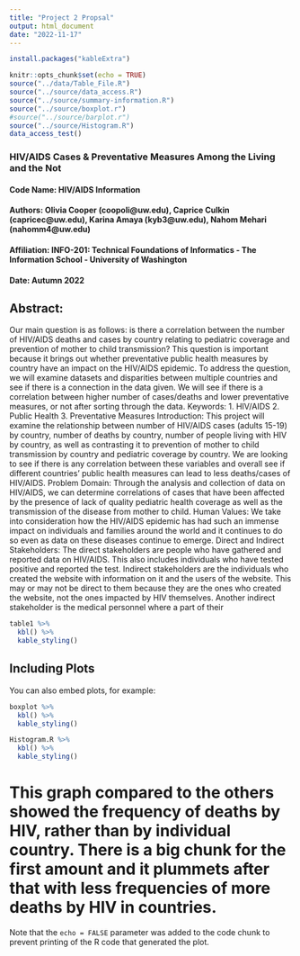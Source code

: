 ```yaml
---
title: "Project 2 Propsal"
output: html_document
date: "2022-11-17"
---
```

```r
install.packages("kableExtra")
```

```r
knitr::opts_chunk$set(echo = TRUE)
source("../data/Table_File.R")
source("../source/data_access.R")
source("../source/summary-information.R")
source("../source/boxplot.r")
#source("../source/barplot.r")
source("../source/Histogram.R")
data_access_test()

```

### HIV/AIDS Cases & Preventative Measures Among the Living and the Not

#### Code Name: HIV/AIDS Information
#### Authors: Olivia Cooper (coopoli@uw.edu), Caprice Culkin (capricec@uw.edu), Karina Amaya (kyb3@uw.edu), Nahom Mehari (nahomm4@uw.edu) 
#### Affiliation: INFO-201: Technical Foundations of Informatics - The Information School - University of Washington
#### Date: Autumn 2022

## Abstract:
Our main question is as follows: is there a correlation between the number of HIV/AIDS deaths and cases by country relating to pediatric coverage and prevention of mother to child transmission? This question is important because it brings out whether preventative public health measures by country have an impact on the HIV/AIDS epidemic. To address the question, we will examine datasets and disparities between multiple countries and see if there is a connection in the data given. We will see if there is a correlation between higher number of cases/deaths and lower preventative measures, or not after sorting through the data.
Keywords: 1. HIV/AIDS 2. Public Health 3. Preventative Measures
Introduction: This project will examine the relationship between number of HIV/AIDS cases (adults 15-19) by country, number of deaths by country, number of people living with HIV by country, as well as contrasting it to prevention of mother to child transmission by country and pediatric coverage by country. We are looking to see if there is any correlation between these variables and overall see if different countries' public health measures can lead to less deaths/cases of HIV/AIDS. 
Problem Domain: Through the analysis and collection of data on HIV/AIDS, we can determine correlations of cases that have been affected by the presence of lack of quality pediatric health coverage as well as the transmission of the disease from mother to child. 
Human Values: We take into consideration how the HIV/AIDS epidemic has had such an immense impact on individuals and families around the world and it continues to do so even as data on these diseases continue to emerge. 
Direct and Indirect Stakeholders: The direct stakeholders are people who have gathered and reported data on HIV/AIDS. This also includes individuals who have tested positive and reported the test. Indirect stakeholders are the individuals who created the website with information on it and the users of the website. This may or may not be direct to them because they are the ones who created the website, not the ones impacted by HIV themselves. Another indirect stakeholder is the medical personnel where a part of their


```r
table1 %>%
  kbl() %>%
  kable_styling()
```

## Including Plots

You can also embed plots, for example:

```r
boxplot %>%
  kbl() %>%
  kable_styling()
```

```r
Histogram.R %>%
  kbl() %>%
  kable_styling()

```
  
# This graph compared to the others showed the frequency of deaths by HIV, rather than by individual country. There is a big chunk for the first amount and it plummets after that with less frequencies of more deaths by HIV in countries.
Note that the `echo = FALSE` parameter was added to the code chunk to prevent printing of the R code that generated the plot.
